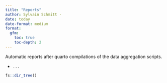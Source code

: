 ```yaml
---
title: "Reports"
author: Sylvain Schmitt -
date: today
date-format: medium
format: 
  gfm:
    toc: true
    toc-depth: 2
---
```


Automatic reports after quarto compilations of the data aggregation scripts.

-   `...`

```r
fs::dir_tree()
```
